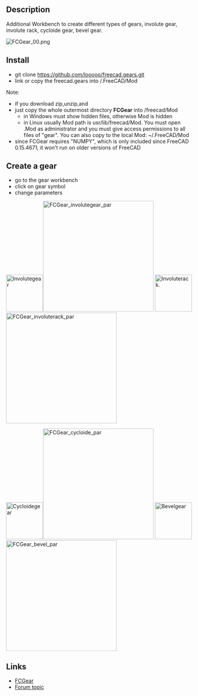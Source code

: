 <languages/>
<translate>
<!--T:16-->
{{VeryImportantMessage|This Macro has been converted in to a workbench called [[FCGear Workbench]]. Please use the workbench instead of this macro as it is actively maintained.}}

<!--T:6-->
{{Macro
|Name= Macro FCGear
|Icon=FCGear_workbench_icon.svg
|Description=Additional Workbench to create different types of gears.
|Author=looooo
|Version=1.0
|Date=2015-10-27
}}

==Description== <!--T:7-->

<!--T:17-->
Additional Workbench to create different types of gears, involute gear, involute rack, cycloide gear, bevel gear.

<!--T:8-->
[[File:FCGear_00.png]]
{{Caption|FCGear}}

==Install== <!--T:9--> 

<!--T:5-->
* git clone https://github.com/looooo/freecad.gears.git
* link or copy the freecad.gears into /.FreeCAD/Mod
Note: 
* if you download zip,unzip,and
* just copy the whole outermost directory '''FCGear''' into /freecad/Mod
** in Windows must show hidden files, otherwise Mod is hidden
** in Linux usually Mod path is usr/lib/freecad/Mod. You must open .Mod as administrator and you must give access permissions to all files of "gear". You can also copy to the local Mod: ~/.FreeCAD/Mod
* since FCGear requires "NUMPY", which is only included since FreeCAD 0.15.4671, it won't run on older versions of FreeCAD
</translate>
<translate>

==Create a gear== <!--T:10-->


<!--T:11-->
* go to the gear workbench
* click on gear symbol
* change parameters


<!--T:12-->
[[File:Involutegear.png|100px|Involutegear]][[File:FCGear_involutegear_par.png|300px|FCGear_involutegear_par]]
[[File:Involuterack.png|100px|Involuterack.]][[File:FCGear_involuterack_par.png|300px|FCGear_involuterack_par]]

<!--T:13-->
[[File:Cycloidegear.png|100px|Cycloidegear]][[File:FCGear_cycloide_par.png|300px|FCGear_cycloide_par]]
[[File:Bevelgear.png|100px|Bevelgear]][[File:FCGear_bevel_par.png|300px|FCGear_bevel_par]]


==Links== <!--T:14-->


<!--T:15-->
* [https://github.com/looooo/FCGear FCGear]
* [https://forum.freecad.org/viewtopic.php?f=3&t=12878&start=20 Forum topic]


</translate>
{{clear}}